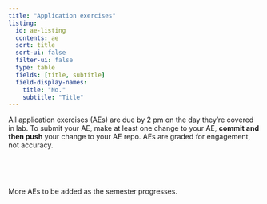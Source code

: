 ```yaml
---
title: "Application exercises"
listing:
  id: ae-listing
  contents: ae
  sort: title
  sort-ui: false
  filter-ui: false
  type: table
  fields: [title, subtitle]
  field-display-names:
    title: "No."
    subtitle: "Title"
---
```


All application exercises (AEs) are due by 2 pm on the day they're covered in lab.
To submit your AE, make at least one change to your AE, **commit and then push** your change to your AE repo.
AEs are graded for engagement, not accuracy.

<br>

::: {#ae-listing}
:::

<br>

More AEs to be added as the semester progresses.